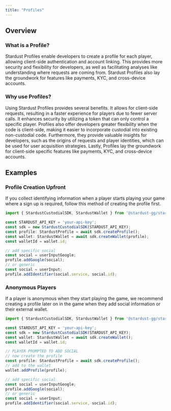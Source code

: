 ```yaml
---
title: "Profiles"
---
```

## Overview
### What is a Profile?
Stardust Profiles enable developers to create a profile for each player, allowing client-side authentication and account linking. This provides more security and flexibility for developers, as well as facilitating analyses like understanding where requests are coming from. Stardust Profiles also lay the groundwork for features like payments, KYC, and cross-device accounts.

### Why use Profiles?
Using Stardust Profiles provides several benefits. It allows for client-side requests, resulting in a faster experience for players due to fewer server calls. It enhances security by utilizing a token that can only control a specific player. Profiles also offer developers greater flexibility when the code is client-side, making it easier to incorporate custodial into existing non-custodial code. Furthermore, they provide valuable insights for developers, such as the origins of requests and player identities, which can be used for user acquisition strategies. Lastly, Profiles lay the groundwork for client-side specific features like payments, KYC, and cross-device accounts.

## Examples

### Profile Creation Upfront
If you collect identifying information when a player starts playing your game where a sign up is required, follow this method of creating the profile first.

```TypeScript desktop-example.ts
import { StardustCustodialSDK, StardustWallet } from '@stardust-gg/stardust-custodial-sdk';

const STARDUST_API_KEY = 'your-api-key';
const sdk = new StardustCustodialSDK(STARDUST_API_KEY);
const profile: StardustProfile = await sdk.createProfile();
const wallet: StardustWallet = await sdk.createWallet(profile);
const walletId = wallet.id;

// add specific social
const social = userInputGoogle;
profile.addGoogle(social);
// or generic
const social = userInput;
profile.addIdentifier(social.service, social.id);
```

### Anonymous Players
If a player is anonymous when they start playing the game, we recommend creating a profile later on in the game when they add social information or their external wallet.

```TypeScript anonymous-example.ts
import { StardustCustodialSDK, StardustWallet } from '@stardust-gg/stardust-custodial-sdk';

const STARDUST_API_KEY = 'your-api-key';
const sdk = new StardustCustodialSDK(STARDUST_API_KEY);
const wallet: StardustWallet = await sdk.createWallet();
const walletId = wallet.id;

// PLAYER PROMPTED TO ADD SOCIAL
// now create the profile
const profile: StardustProfile = await sdk.createProfile();
// add to the wallet
wallet.addProfile(profile);

// add specific social
const social = userInputGoogle;
profile.addGoogle(social);
// or generic
const social = userInput;
profile.addIdentifier(social.service, social.id);
```